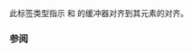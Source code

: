{{cpp/experimental/title|element_aligned_tag|element_aligned}}
{{cpp/experimental/simd/navbar}}

{{ddcl | header=experimental/simd | since=parallelism_ts_2 | 1=
struct element_aligned_tag {};
inline constexpr element_aligned_tag element_aligned{};
}}

此标签类型指示 {{c|copy_from}} 和 {{c|copy_to}} 的缓冲器对齐到其元素的对齐。

===参阅===
{{dsc begin}}
{{dsc inc | cpp/experimental/simd/vector_aligned}}
{{dsc inc | cpp/experimental/simd/overaligned}}
{{dsc end}}

{{langlinks|en}}